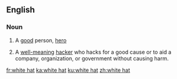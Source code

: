 ==English==

===Noun===
{{en-noun|head=[[white]] [[hat]]}}

# {{label|en|idiomatic}} A [[good]] person, [[hero]]
# {{label|en|computing|slang}} A [[well-meaning]] [[hacker]] who hacks for a good cause or to aid a company, organization, or government without causing harm.

[[fr:white hat]]
[[ka:white hat]]
[[ku:white hat]]
[[zh:white hat]]